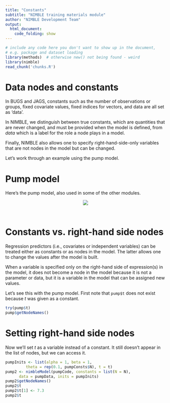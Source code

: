 ```yaml
---
title: "Constants"
subtitle: "NIMBLE training materials module"
author: "NIMBLE Development Team"
output:
  html_document:
    code_folding: show
---
```



```r
# include any code here you don't want to show up in the document,
# e.g. package and dataset loading
library(methods)  # otherwise new() not being found - weird
library(nimble)
read_chunk('chunks.R')
```

# Data nodes and constants

In BUGS and JAGS, constants such as the number of observations or groups, fixed covariate values, fixed indices for vectors, and data are all set as 'data'. 

In NIMBLE, we distinguish between true constants, which are quantities that are never changed, and must be provided when the model is defined, from *data* which is a label for the role a node plays in a model.

Finally, NIMBLE also allows one to specify right-hand-side-only variables that are not nodes in the model but can be changed.

Let's work through an example using the pump model.

# Pump model

Here's the pump model, also used in some of the other modules.

<center><img src="figures/pumpDAG.jpg"></center>

```r
```
```r
```



# Constants vs. right-hand side nodes

Regression predictors (i.e., covariates or independent variables) can be treated either as constants or as nodes in the model. The latter allows one to change the values after the model is built. 

When a variable is specified only on the right-hand side of expression(s) in the model, it does not become a node in the model because it is not a parameter or data, but it is a variable in the model that can be assigned new values. 

Let's see this with the pump model. First note that ```pump$t``` does not exist because *t* was given as a constant.

```r
try(pump$t)
pump$getNodeNames()
```

# Setting right-hand side nodes

Now we'll set *t* as a variable instead of a constant. It still doesn't appear in the list of nodes, but we can access it. 

```r
pumpInits <- list(alpha = 1, beta = 1,
         theta = rep(0.1, pumpConsts$N), t = t)
pump2 <- nimbleModel(pumpCode, constants = list(N = N),
      data = pumpData, inits = pumpInits) 
pump2$getNodeNames()
pump2$t
pump2$t[1] <- 7.3
pump2$t
```

